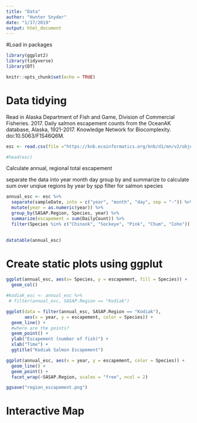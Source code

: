 ```yaml
---
title: "Data"
author: "Hunter Snyder"
date: "1/17/2019"
output: html_document
---
```


#Load in packages
```r
library(ggplot2)
library(tidyverse)
library(DT)
```


```r
knitr::opts_chunk$set(echo = TRUE)
```


# Data tidying 
Read in Alaska Department of Fish and Game, Division of Commercial Fisheries. 2017. Daily salmon escapement counts from the OceanAK database, Alaska, 1921-2017. Knowledge Network for Biocomplexity. doi:10.5063/F1S46Q6M. 

```r
esc <- read.csv(file ="https://knb.ecoinformatics.org/knb/d1/mn/v2/object/urn%3Auuid%3Af119a05b-bbe7-4aea-93c6-85434dcb1c5e", stringsAsFactors = F)

#head(esc)
```
 
 Calculate annual, regional total escapement
 
 separate the data into year month day
 group by and summarize to calculate sum over unqiue regions by year by spp
 filter for salmon species
 
```r
annual_esc <- esc %>% 
  separate(sampleDate, into = c("year", "month", "day", sep = "-")) %>% 
  mutate(year = as.numeric(year)) %>% 
  group_by(SASAP.Region, Species, year) %>%
  summarize(escapement = sum(DailyCount)) %>% 
  filter(Species %in% c("Chinook", "Sockeye", "Pink", "Chum", "Coho"))
           
```
```r
datatable(annual_esc)
```
 
 
# Create static plots using ggplut 

```r
ggplot(annual_esc, aes(x= Species, y = escapement, fill = Species)) + 
  geom_col()
```

```r
#kodiak_esc <- annual_esc %>%
 # filter(annual_esc, SASAP.Region == "Kodiak")

ggplot(data = filter(annual_esc, SASAP.Region == "Kodiak"), 
       aes(x = year, y = escapement, color = Species)) +
  geom_line() + 
  #where are the points?
  geom_point() +
  ylab("Escapement (number of fish)") + 
  xlab("Time") + 
  ggtitle("Kodiak Salmon Escapement")
```
 
 
```r
ggplot(annual_esc, aes(x = year, y = escapement, color = Species)) + 
  geom_line() + 
  geom_point() +
  facet_wrap(~SASAP.Region, scales = "free", ncol = 2)

ggsave("region_escapement.png")
```
 
# Interactive Map
 